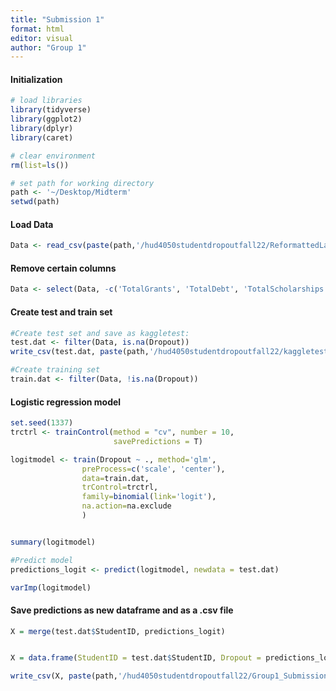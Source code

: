 ```yaml
---
title: "Submission 1"
format: html
editor: visual
author: "Group 1"
---
```


#### Initialization

```r

# load libraries
library(tidyverse)
library(ggplot2)
library(dplyr)
library(caret)

# clear environment
rm(list=ls())

# set path for working directory
path <- '~/Desktop/Midterm'
setwd(path)

```

#### Load Data

```r

Data <- read_csv(paste(path,'/hud4050studentdropoutfall22/ReformattedLastTermData.csv',sep=''))

```

#### Remove certain columns

```r

Data <- select(Data, -c('TotalGrants', 'TotalDebt', 'TotalScholarships', 'TotalWorkStudy' 'BirthMonth', 'BirthYear', 'RealNA', 'Adjusted Gross Income', 'Parent Adjusted Gross Income'))


```

#### Create test and train set

```r

#Create test set and save as kaggletest:
test.dat <- filter(Data, is.na(Dropout))
write_csv(test.dat, paste(path,'/hud4050studentdropoutfall22/kaggletest.csv',sep=''))

#Create training set
train.dat <- filter(Data, !is.na(Dropout))
```

#### Logistic regression model

```r

set.seed(1337)
trctrl <- trainControl(method = "cv", number = 10, 
                       savePredictions = T)

logitmodel <- train(Dropout ~ ., method='glm',
                preProcess=c('scale', 'center'), 
                data=train.dat, 
                trControl=trctrl,
                family=binomial(link='logit'),
                na.action=na.exclude
                )


summary(logitmodel)

#Predict model
predictions_logit <- predict(logitmodel, newdata = test.dat)

varImp(logitmodel)


```

#### Save predictions as new dataframe and as a .csv file

```r

X = merge(test.dat$StudentID, predictions_logit)


X = data.frame(StudentID = test.dat$StudentID, Dropout = predictions_logit)

write_csv(X, paste(path,'/hud4050studentdropoutfall22/Group1_Submission1.csv',sep=''))
```
